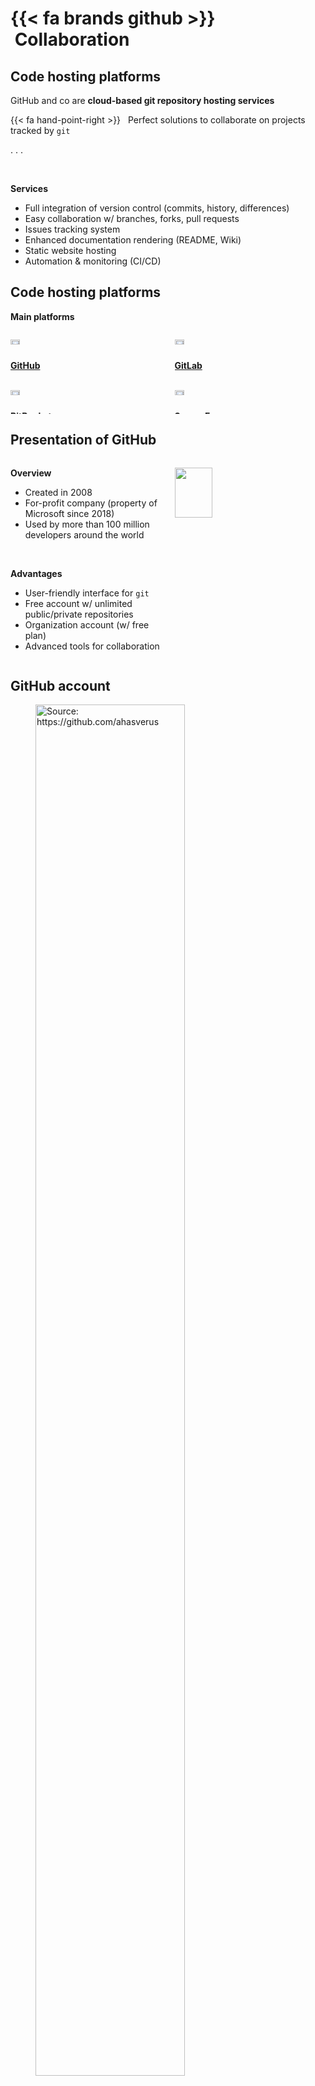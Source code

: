 # {{< fa brands github >}} &nbsp;Collaboration

## Code hosting platforms

GitHub and co are **cloud-based git repository hosting services**

{{< fa hand-point-right >}} &nbsp;
Perfect solutions to collaborate on projects tracked by `git`

. . .

<br>

**Services**

- Full integration of version control (commits, history, differences)
- Easy collaboration w/ branches, forks, pull requests
- Issues tracking system
- Enhanced documentation rendering (README, Wiki)
- Static website hosting
- Automation & monitoring (CI/CD)


## Code hosting platforms

**Main platforms**

::::{ .columns }
:::{ .column width="50%" .center}
![](img/github-logo.png){width="25%"}
<br>
[**GitHub**](https://github.com/)

<br>
![](img/bitbucket-logo.png){width="25%"}
<br>
[**BitBucket**](https://bitbucket.org/)
:::
:::{ .column width="50%" .center}
![](img/gitlab-logo.png){width="25%"}
<br>
[**GitLab**](https://gitlab.com/)

<br>
![](img/sourceforge-logo.png){width="25%"}
<br>
[**SourceForge**](https://sourceforge.net/)
:::
::::



## Presentation of GitHub

::::{ .columns }
:::{ .column width="50%"}
**Overview**

- Created in 2008
- For-profit company (property of Microsoft since 2018)
- Used by more than 100 million developers around the world

<br>

**Advantages**

- User-friendly interface for `git`
- Free account w/ unlimited public/private repositories
- Organization account (w/ free plan)
- Advanced tools for collaboration
:::
:::{ .column width="50%" .center}
![](img/github-logo.png){width="50%"}
:::
::::


## GitHub account

::: {.center}
![_Source:_ <https://github.com/ahasverus>](img/github-homepage.png){width="75%"}
:::


## GitHub organization

::: {.center}
![_Source:_ <https://github.com/frbcesab>](img/github-organization.png){width="75%"}
:::



## GitHub repository


::: {.center}
![_Source:_ <https://github.com/frbcesab/forcis>](img/github-repo.png){width="75%"}
:::


## GitHub issues

::: {.center}
![_Source:_ <https://github.com/frbcesab/forcis>](img/github-issues.png){width="75%"}
:::


## To go further

{{< fa hand-point-right >}} &nbsp;[Reproducible research: Good practices](https://frbcesab.github.io/good-practices/#/fa-brands-github-collaboration)
